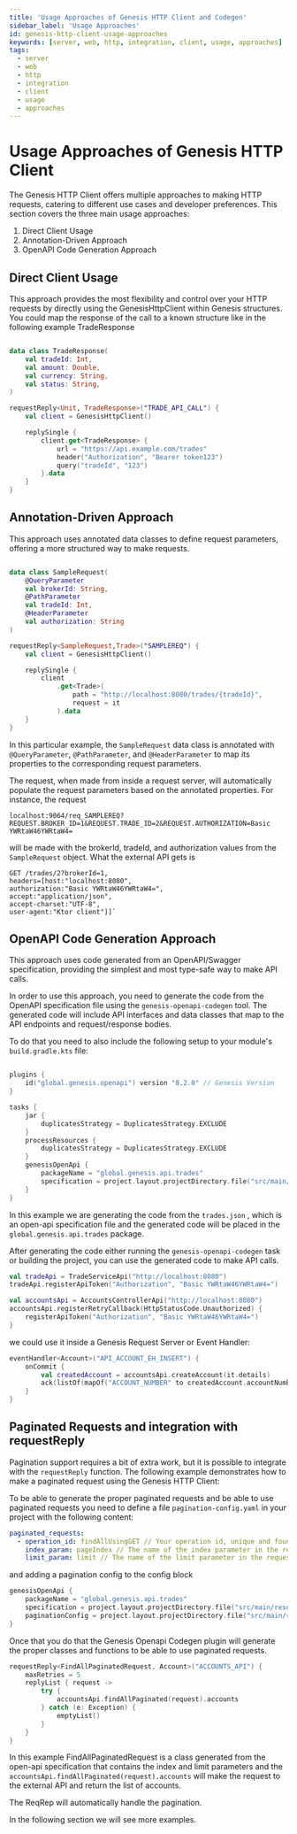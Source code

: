 ```yaml
---
title: 'Usage Approaches of Genesis HTTP Client and Codegen'
sidebar_label: 'Usage Approaches'
id: genesis-http-client-usage-approaches
keywords: [server, web, http, integration, client, usage, approaches]
tags:
  - server
  - web
  - http
  - integration
  - client
  - usage
  - approaches
---
```


# Usage Approaches of Genesis HTTP Client

The Genesis HTTP Client offers multiple approaches to making HTTP requests, catering to different use cases and developer preferences. This section covers the three main usage approaches:

1. Direct Client Usage
2. Annotation-Driven Approach
3. OpenAPI Code Generation Approach

## Direct Client Usage

This approach provides the most flexibility and control over your HTTP requests by directly using the GenesisHttpClient within Genesis structures. You could map the response of the call to a known structure like in the following example TradeResponse

```kotlin

data class TradeResponse(
    val tradeId: Int,
    val amount: Double,
    val currency: String,
    val status: String,
)

requestReply<Unit, TradeResponse>("TRADE_API_CALL") {
    val client = GenesisHttpClient()

    replySingle {
        client.get<TradeResponse> {
            url = "https://api.example.com/trades"
            header("Authorization", "Bearer token123")
            query("tradeId", "123")
        }.data
    }
}
```

## Annotation-Driven Approach

This approach uses annotated data classes to define request parameters, offering a more structured way to make requests.

```kotlin

data class SampleRequest(
    @QueryParameter
    val brokerId: String,
    @PathParameter
    val tradeId: Int,
    @HeaderParameter
    val authorization: String
)

requestReply<SampleRequest,Trade>("SAMPLEREQ") {
    val client = GenesisHttpClient()

    replySingle {
        client
            .get<Trade>(
                path = "http://localhost:8080/trades/{tradeId}",
                request = it
            ).data
    }
}
```

In this particular example, the `SampleRequest` data class is annotated with `@QueryParameter`, `@PathParameter`, and `@HeaderParameter` to map its properties to the corresponding request parameters.

The request, when made from inside a request server, will automatically populate the request parameters based on the annotated properties. For instance, the request

```
localhost:9064/req_SAMPLEREQ?REQUEST.BROKER_ID=1&REQUEST.TRADE_ID=2&REQUEST.AUTHORIZATION=Basic YWRtaW46YWRtaW4=
```

will be made with the brokerId, tradeId, and authorization values from the `SampleRequest` object. What the external API gets is

```
GET /trades/2?brokerId=1,
headers=[host:"localhost:8080",
authorization:"Basic YWRtaW46YWRtaW4=",
accept:"application/json",
accept-charset:"UTF-8",
user-agent:"Ktor client"]]`
```

## OpenAPI Code Generation Approach

This approach uses code generated from an OpenAPI/Swagger specification, providing the simplest and most type-safe way to make API calls.

In order to use this approach, you need to generate the code from the OpenAPI specification file using the `genesis-openapi-codegen` tool. The generated code will include API interfaces and data classes that map to the API endpoints and request/response bodies.

To do that you need to also include the following setup to your module's `build.gradle.kts` file:

```kotlin

plugins {
    id("global.genesis.openapi") version "8.2.0" // Genesis Version
}

tasks {
    jar {
        duplicatesStrategy = DuplicatesStrategy.EXCLUDE
    }
    processResources {
        duplicatesStrategy = DuplicatesStrategy.EXCLUDE
    }
    genesisOpenApi {
        packageName = "global.genesis.api.trades"
        specification = project.layout.projectDirectory.file("src/main/resources/trades.json")
    }
}
```

In this example we are generating the code from the `trades.json` , which is an open-api specification file and the generated code will be placed in the `global.genesis.api.trades` package.

After generating the code either running the `genesis-openapi-codegen` task or building the project, you can use the generated code to make API calls.

```kotlin
val tradeApi = TradeServiceApi("http://localhost:8080")
tradeApi.registerApiToken("Authorization", "Basic YWRtaW46YWRtaW4=")
```

```kotlin
val accountsApi = AccountsControllerApi("http://localhost:8080")
accountsApi.registerRetryCallback(HttpStatusCode.Unauthorized) {
    registerApiToken("Authorization", "Basic YWRtaW46YWRtaW4=")
}
```

we could use it inside a Genesis Request Server or Event Handler:

```kotlin
eventHandler<Account>("API_ACCOUNT_EH_INSERT") {
    onCommit {
        val createdAccount = accountsApi.createAccount(it.details)
        ack(listOf(mapOf("ACCOUNT_NUMBER" to createdAccount.accountNumber)))
    }
}
```

## Paginated Requests and integration with requestReply

Pagination support requires a bit of extra work, but it is possible to integrate with the `requestReply` function. The following example demonstrates how to make a paginated request using the Genesis HTTP Client:

To be able to generate the proper paginated requests and be able to use paginated requests you need to define a file `pagination-config.yaml` in your project with the following content:

```yaml
paginated_requests:
  - operation_id: findAllUsingGET // Your operation id, unique and found in the open-api specification
    index_param: pageIndex // The name of the index parameter in the request (page, index, offset, etc)
    limit_param: limit // The name of the limit parameter in the request (size, limit, etc)
```

and adding a pagination config to the config block

```kotlin
genesisOpenApi {
    packageName = "global.genesis.api.trades"
    specification = project.layout.projectDirectory.file("src/main/resources/trades.json")
    paginationConfig = project.layout.projectDirectory.file("src/main/resources/pagination-config.yaml") // path to the pagination config
}
```

Once that you do that the Genesis Openapi Codegen plugin will generate the proper classes and functions to be able to use paginated requests.

```kotlin
requestReply<FindAllPaginatedRequest, Account>("ACCOUNTS_API") {
    maxRetries = 5
    replyList { request ->
        try {
            accountsApi.findAllPaginated(request).accounts
        } catch (e: Exception) {
            emptyList()
        }
    }
}
```

In this example FindAllPaginatedRequest is a class generated from the open-api specification that contains the index and limit parameters and the `accountsApi.findAllPaginated(request).accounts` will make the request to the external API and return the list of accounts.

The ReqRep will automatically handle the pagination.

In the following section we will see more examples.